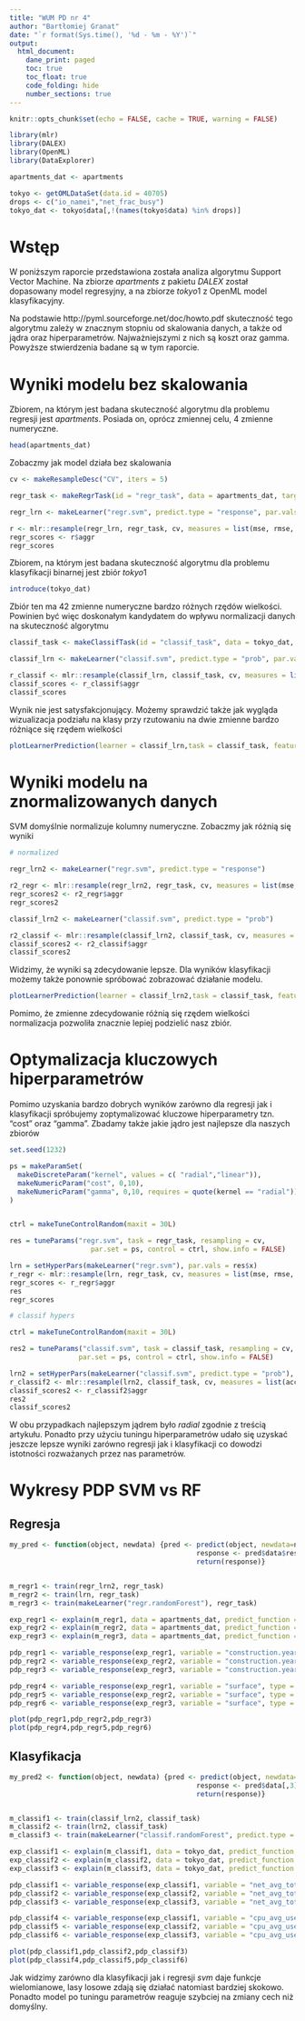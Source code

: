 ---
title: "WUM PD nr 4"
author: "Bartłomiej Granat"
date: "`r format(Sys.time(), '%d - %m - %Y')`"
output:
  html_document:
    dane_print: paged
    toc: true
    toc_float: true
    code_folding: hide
    number_sections: true
---


```{r setup, include=FALSE}
knitr::opts_chunk$set(echo = FALSE, cache = TRUE, warning = FALSE)

library(mlr)
library(DALEX)
library(OpenML)
library(DataExplorer)

apartments_dat <- apartments

tokyo <- getOMLDataSet(data.id = 40705)
drops <- c("io_namei","net_frac_busy")
tokyo_dat <- tokyo$data[,!(names(tokyo$data) %in% drops)]
```

# Wstęp

W poniższym raporcie przedstawiona została analiza algorytmu Support Vector Machine. Na zbiorze $apartments$ z pakietu $DALEX$ został dopasowany model regresyjny, a na zbiorze $tokyo1$ z OpenML model klasyfikacyjny.

Na podstawie http://pyml.sourceforge.net/doc/howto.pdf skuteczność tego algorytmu zależy w znacznym stopniu od skalowania danych, a także od jądra oraz hiperparametrów. Najważniejszymi z nich są koszt oraz gamma. Powyższe stwierdzenia badane są w tym raporcie.

# Wyniki modelu bez skalowania 

Zbiorem, na którym jest badana skuteczność algorytmu dla problemu regresji jest $apartments$. Posiada on, oprócz zmiennej celu, $4$ zmienne numeryczne. 

```{r}
head(apartments_dat)
```

Zobaczmy jak model działa bez skalowania

```{r}
cv <- makeResampleDesc("CV", iters = 5)

regr_task <- makeRegrTask(id = "regr_task", data = apartments_dat, target = "m2.price")

regr_lrn <- makeLearner("regr.svm", predict.type = "response", par.vals = list(scale=FALSE))

r <- mlr::resample(regr_lrn, regr_task, cv, measures = list(mse, rmse, mae), show.info = FALSE)
regr_scores <- r$aggr
regr_scores
```

Zbiorem, na którym jest badana skuteczność algorytmu dla problemu klasyfikacji binarnej jest zbiór $tokyo1$

```{r}
introduce(tokyo_dat)
```

Zbiór ten ma 42 zmienne numeryczne bardzo różnych rzędów wielkości. Powinien być więc doskonałym kandydatem do wpływu normalizacji danych na skuteczność algorytmu

```{r}
classif_task <- makeClassifTask(id = "classif_task", data = tokyo_dat, target = "class")

classif_lrn <- makeLearner("classif.svm", predict.type = "prob", par.vals = list(scale = FALSE))

r_classif <- mlr::resample(classif_lrn, classif_task, cv, measures = list(acc, auc), show.info = FALSE)
classif_scores <- r_classif$aggr
classif_scores
```

Wynik nie jest satysfakcjonujący. Możemy sprawdzić także jak wygląda wizualizacja podziału na klasy przy rzutowaniu na dwie zmienne bardzo różniące się rzędem wielkości

```{r}
plotLearnerPrediction(learner = classif_lrn,task = classif_task, features = c("io_iget","disk_avg_total"))
```

# Wyniki modelu na znormalizowanych danych

SVM domyślnie normalizuje kolumny numeryczne. Zobaczmy jak różnią się wyniki

```{r}
# normalized 

regr_lrn2 <- makeLearner("regr.svm", predict.type = "response")

r2_regr <- mlr::resample(regr_lrn2, regr_task, cv, measures = list(mse, rmse, mae), show.info = FALSE)
regr_scores2 <- r2_regr$aggr
regr_scores2

classif_lrn2 <- makeLearner("classif.svm", predict.type = "prob")

r2_classif <- mlr::resample(classif_lrn2, classif_task, cv, measures = list(acc, auc), show.info = FALSE)
classif_scores2 <- r2_classif$aggr
classif_scores2
```

Widzimy, że wyniki są zdecydowanie lepsze. Dla wyników klasyfikacji możemy także ponownie spróbować zobrazować działanie modelu.

```{r}
plotLearnerPrediction(learner = classif_lrn2,task = classif_task, features = c("io_iget","disk_avg_total"))
```

Pomimo, że zmienne zdecydowanie różnią się rzędem wielkości normalizacja pozwoliła znacznie lepiej podzielić nasz zbiór.

# Optymalizacja kluczowych hiperparametrów

Pomimo uzyskania bardzo dobrych wyników zarówno dla regresji jak i klasyfikacji spróbujemy zoptymalizować kluczowe hiperparametry tzn. "cost" oraz "gamma". Zbadamy także jakie jądro jest najlepsze dla naszych zbiorów

```{r}
set.seed(1232)

ps = makeParamSet(
  makeDiscreteParam("kernel", values = c( "radial","linear")),
  makeNumericParam("cost", 0,10),
  makeNumericParam("gamma", 0,10, requires = quote(kernel == "radial"))
)


ctrl = makeTuneControlRandom(maxit = 30L)

res = tuneParams("regr.svm", task = regr_task, resampling = cv,
                    par.set = ps, control = ctrl, show.info = FALSE)

lrn = setHyperPars(makeLearner("regr.svm"), par.vals = res$x) 
r_regr <- mlr::resample(lrn, regr_task, cv, measures = list(mse, rmse, mae), show.info = FALSE)
regr_scores <- r_regr$aggr
res
regr_scores

# classif hypers

ctrl = makeTuneControlRandom(maxit = 30L)

res2 = tuneParams("classif.svm", task = classif_task, resampling = cv,
                 par.set = ps, control = ctrl, show.info = FALSE)

lrn2 = setHyperPars(makeLearner("classif.svm", predict.type = "prob"), par.vals = res$x) 
r_classif2 <- mlr::resample(lrn2, classif_task, cv, measures = list(acc, auc), show.info = FALSE)
classif_scores2 <- r_classif2$aggr
res2
classif_scores2
```


W obu przypadkach najlepszym jądrem było $radial$ zgodnie z treścią artykułu. Ponadto przy użyciu tuningu hiperparametrów udało się uzyskać jeszcze lepsze wyniki zarówno regresji jak i klasyfikacji co dowodzi istotności rozważanych przez nas parametrów.

# Wykresy PDP SVM vs RF

## Regresja

```{r}
my_pred <- function(object, newdata) {pred <- predict(object, newdata=newdata)
                                              response <- pred$data$response
                                              return(response)}


m_regr1 <- train(regr_lrn2, regr_task)
m_regr2 <- train(lrn, regr_task)
m_regr3 <- train(makeLearner("regr.randomForest"), regr_task)

exp_regr1 <- explain(m_regr1, data = apartments_dat, predict_function = my_pred, label = "svm")
exp_regr2 <- explain(m_regr2, data = apartments_dat, predict_function = my_pred, label = "svm_2")
exp_regr3 <- explain(m_regr3, data = apartments_dat, predict_function = my_pred, label = "rf")

pdp_regr1 <- variable_response(exp_regr1, variable = "construction.year", type = "pdp")
pdp_regr2 <- variable_response(exp_regr2, variable = "construction.year", type = "pdp")
pdp_regr3 <- variable_response(exp_regr3, variable = "construction.year", type = "pdp")

pdp_regr4 <- variable_response(exp_regr1, variable = "surface", type = "pdp")
pdp_regr5 <- variable_response(exp_regr2, variable = "surface", type = "pdp")
pdp_regr6 <- variable_response(exp_regr3, variable = "surface", type = "pdp")

plot(pdp_regr1,pdp_regr2,pdp_regr3)
plot(pdp_regr4,pdp_regr5,pdp_regr6)
```

## Klasyfikacja

```{r}
my_pred2 <- function(object, newdata) {pred <- predict(object, newdata=newdata)
                                              response <- pred$data[,3]
                                              return(response)}


m_classif1 <- train(classif_lrn2, classif_task)
m_classif2 <- train(lrn2, classif_task)
m_classif3 <- train(makeLearner("classif.randomForest", predict.type = "prob"), classif_task)

exp_classif1 <- explain(m_classif1, data = tokyo_dat, predict_function = my_pred2, label = "svm")
exp_classif2 <- explain(m_classif2, data = tokyo_dat, predict_function = my_pred2, label = "svm_2")
exp_classif3 <- explain(m_classif3, data = tokyo_dat, predict_function = my_pred2, label = "rf")

pdp_classif1 <- variable_response(exp_classif1, variable = "net_avg_total", type = "pdp")
pdp_classif2 <- variable_response(exp_classif2, variable = "net_avg_total", type = "pdp")
pdp_classif3 <- variable_response(exp_classif3, variable = "net_avg_total", type = "pdp")

pdp_classif4 <- variable_response(exp_classif1, variable = "cpu_avg_user", type = "pdp")
pdp_classif5 <- variable_response(exp_classif2, variable = "cpu_avg_user", type = "pdp")
pdp_classif6 <- variable_response(exp_classif3, variable = "cpu_avg_user", type = "pdp")

plot(pdp_classif1,pdp_classif2,pdp_classif3)
plot(pdp_classif4,pdp_classif5,pdp_classif6)

```

Jak widzimy zarówno dla klasyfikacji jak i regresji $svm$ daje funkcje wielomianowe, lasy losowe zdają się działać natomiast bardziej skokowo. Ponadto model po tuningu parametrów reaguje szybciej na zmiany cech niż domyślny.